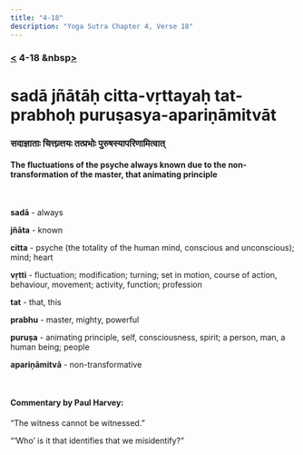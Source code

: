 ```yaml
---
title: "4-18"
description: "Yoga Sutra Chapter 4, Verse 18"
---
```


### [<](/Chapter-4/4-17) 4-18 &nbsp[>](/Chapter-4/4-19/)

# sadā jñātāḥ citta-vṛttayaḥ tat-prabhoḥ puruṣasya-apariṇāmitvāt

### सदाज्ञाताः चित्तव्र्त्तयः तत्प्रभोः पुरुषस्यापरिणामित्वात्

#### The fluctuations of the psyche always known due to the non-transformation of the master, that animating principle

<br />

**sadā** - always

**jñāta** - known

**citta** - psyche (the totality of the human mind, conscious and unconscious); mind; heart

**vṛtti** - fluctuation; modification; turning; set in motion, course of action, behaviour, movement; activity, function; profession

**tat** - that, this

**prabhu** - master, mighty, powerful

**puruṣa** - animating principle, self, consciousness, spirit; a person, man, a human being; people

**apariṇāmitvā** - non-transformative

<br />

#### Commentary by Paul Harvey:

“The witness cannot be witnessed.”

“‘Who’ is it that identifies
that we misidentify?”
